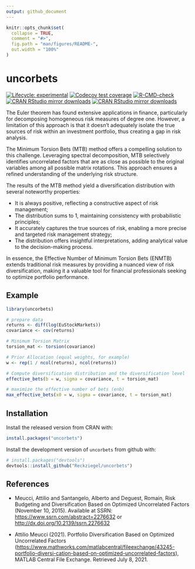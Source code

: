 ```yaml
---
output: github_document
---
```


<!-- README.md is generated from README.Rmd. Please edit that file -->

```r
knitr::opts_chunk$set(
  collapse = TRUE,
  comment = "#>",
  fig.path = "man/figures/README-",
  out.width = "100%"
)
```

# uncorbets

<!-- badges: start -->
[![Lifecycle: experimental](https://img.shields.io/badge/lifecycle-experimental-orange.svg)](https://lifecycle.r-lib.org/articles/stages.html#experimental) [![Codecov test coverage](https://codecov.io/gh/Reckziegel/uncorbets/branch/main/graph/badge.svg)](https://app.codecov.io/gh/Reckziegel/uncorbets?branch=main)
[![R-CMD-check](https://github.com/Reckziegel/uncorbets/actions/workflows/R-CMD-check.yaml/badge.svg)](https://github.com/Reckziegel/uncorbets/actions/workflows/R-CMD-check.yaml)
[![CRAN RStudio mirror downloads](https://cranlogs.r-pkg.org/badges/grand-total/uncorbets?color=blue)](https://r-pkg.org/pkg/uncorbets)
[![CRAN RStudio mirror downloads](https://cranlogs.r-pkg.org/badges/last-month/uncorbets?color=blue)](https://r-pkg.org/pkg/uncorbets)
<!-- badges: end -->

The Euler theorem has found extensive applications in finance, particularly for decomposing homogeneous risk measures of degree one. However, a limitation of this approach is that it doesn't adequately isolate the true sources of risk within an investment portfolio, thus creating a gap in risk analysis.

The Minimum Torsion Bets (MTB) method offers a compelling solution to this challenge. Leveraging spectral decomposition, MTB selectively identifies uncorrelated factors that are as close as possible to the original variables among all possible matrix rotations. This approach ensures a refined understanding of the underlying risk structure.

The results of the MTB method yield a diversification distribution with several noteworthy properties:

- It is always positive, reflecting a constructive aspect of risk management;
- The distribution sums to $1$, maintaining consistency with probabilistic principles;
- It accurately captures the true sources of risk, enabling a more precise and targeted risk management strategy;
- The distribution offers insightful interpretations, adding analytical value to the decision-making process.

In essence, the Effective Number of Minimum Torsion Bets (ENMTB) extends traditional risk measures by providing a nuanced view of risk diversification, making it a valuable tool for financial professionals seeking to optimize portfolio performance.

## Example

```r
library(uncorbets)

# prepare data
returns <- diff(log(EuStockMarkets))
covariance <- cov(returns)

# Minimum Torsion Matrix
torsion_mat <- torsion(covariance)

# Prior Allocation (equal weights, for example)
w <- rep(1 / ncol(returns), ncol(returns))

# Compute diversification distribution and the diversification level
effective_bets(b = w, sigma = covariance, t = torsion_mat)

# maximize the effective number of bets (enb)
max_effective_bets(x0 = w, sigma = covariance, t = torsion_mat)
```

## Installation

Install the released version from CRAN with:

``` r
install.packages("uncorbets")
```

Install the development version of `uncorbets` from github with:

``` r
# install.packages("devtools")
devtools::install_github("Reckziegel/uncorbets")
```

## References

-   Meucci, Attilio and Santangelo, Alberto and Deguest, Romain, Risk Budgeting and Diversification Based on Optimized Uncorrelated Factors (November 10, 2015). Available at SSRN: <https://www.ssrn.com/abstract=2276632> or <http://dx.doi.org/10.2139/ssrn.2276632>

-   Attilio Meucci (2021). Portfolio Diversification Based on Optimized Uncorrelated Factors (<https://www.mathworks.com/matlabcentral/fileexchange/43245-portfolio-diversi-cation-based-on-optimized-uncorrelated-factors>), MATLAB Central File Exchange. Retrieved July 8, 2021.
